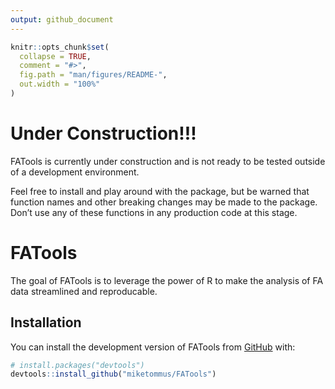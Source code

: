 ```yaml
---
output: github_document
---
```


<!-- README.md is generated from README.Rmd. Please edit that file -->

```r
knitr::opts_chunk$set(
  collapse = TRUE,
  comment = "#>",
  fig.path = "man/figures/README-",
  out.width = "100%"
)
```

# Under Construction!!!

FATools is currently under construction and is not ready to be tested outside of a development environment. 

Feel free to install and play around with the package, but be warned that function names and other breaking changes may be made to the package. Don't use any of these functions in any production code at this stage.

# FATools

<!-- badges: start -->
<!-- badges: end -->

The goal of FATools is to leverage the power of R to make the analysis of FA data streamlined and reproducable.

## Installation

You can install the development version of FATools from [GitHub](https://github.com/) with:

``` r
# install.packages("devtools")
devtools::install_github("miketommus/FATools")
```